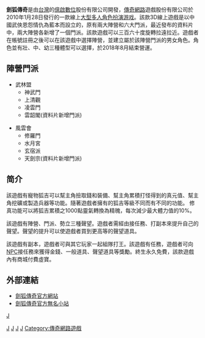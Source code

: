 '''劍狐傳奇'''是由[[台灣|台灣]]的[[億啟數位|億啟數位]]股份有限公司開發，[[傳奇網路|傳奇網路]]遊戲股份有限公司於2010年1月28日發行的一款線上[[MMORPG|大型多人角色扮演游戏]]。該款3D線上遊戲是以中國武俠恩怨情仇為藍本而設立的，原有兩大陣營和六大門派，最近發布的資料片中，兩大陣營各新增了一個門派。該款遊戲可以三百六十度旋轉拉遠拉近。遊戲者在帳號註冊之後可以在該遊戲中選擇陣營，並建立屬於該陣營門派的男女角色。角色並有壯、中、幼三種體型可以選擇，於2018年8月結束營運。

== 陣營門派 ==
*武林盟
**神武門
**上清觀
**凌雲門
**雲韶閣(資料片新增門派)

*風雲會
**修羅門
**水月宮
**玄宿派
**天劍宗(資料片新增門派)

==简介==
該遊戲有寵物狐吉可以幫主角撿取錢和裝備、幫主角累積打怪得到的真元值、幫主角挖礦或製造兵器等功能。隨著遊戲者擁有的狐吉等級不同而有不同的功能。
修真功能可以將狐吉累積之1000點靈氣轉換為精魄，每次減少最大體力值的10%。

該遊戲有陣營、門派、勢立三種聲望。遊戲者需經由接任務、打副本來提升自己的聲望。聲望的提升可以使遊戲者買到更高等的聲望道具。

該遊戲有副本，遊戲者可與其它玩家一起組隊打王。該遊戲有任務，遊戲者可向[[NPC|NPC]]接任務來獲得金錢、一般道具、聲望道具等獎勵。終生永久免費，該款遊戲內有商城付費虛寶。

== 外部連結 ==
*[https://web.archive.org/web/20100201015908/http://www.jsonline.com.tw/index_in.php 劍狐傳奇官方網站]
*[http://www.wretch.cc/blog/jsonline 劍狐傳奇官方無名小站]{{Wayback|url=http://www.wretch.cc/blog/jsonline |date=20091208094412 }}

{{entertain-stub}}

[[Category:大型多人在线角色扮演游戏|J]]
[[Category:2010年电子游戏|J]]
[[Category:Windows遊戲|J]]
[[分类:多人在线游戏|J]]
[[Category:電子角色扮演遊戲|J]]
[[Category:傳奇網路遊戲|Category:傳奇網路遊戲]]